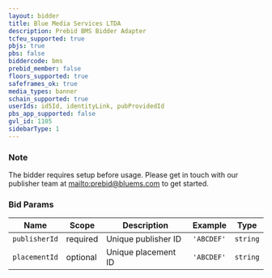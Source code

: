 ```yaml
---
layout: bidder
title: Blue Media Services LTDA
description: Prebid BMS Bidder Adapter
tcfeu_supported: true
pbjs: true
pbs: false
biddercode: bms
prebid_member: false
floors_supported: true
safeframes_ok: true
media_types: banner
schain_supported: true
userIds: id5Id, identityLink, pubProvidedId
pbs_app_supported: false
gvl_id: 1105
sidebarType: 1
---
```


### Note

The bidder requires setup before usage. Please get in touch with our publisher team at [mailto:prebid@bluems.com](prebid@bluems.com) to get started.

### Bid Params


| Name | Scope | Description | Example | Type |
|---------------|----------|---------------------|---------------|----------|
| `publisherId` | required | Unique publisher ID | `'ABCDEF'` | `string` |
| `placementId` | optional | Unique placement ID | `'ABCDEF'` | `string` |
